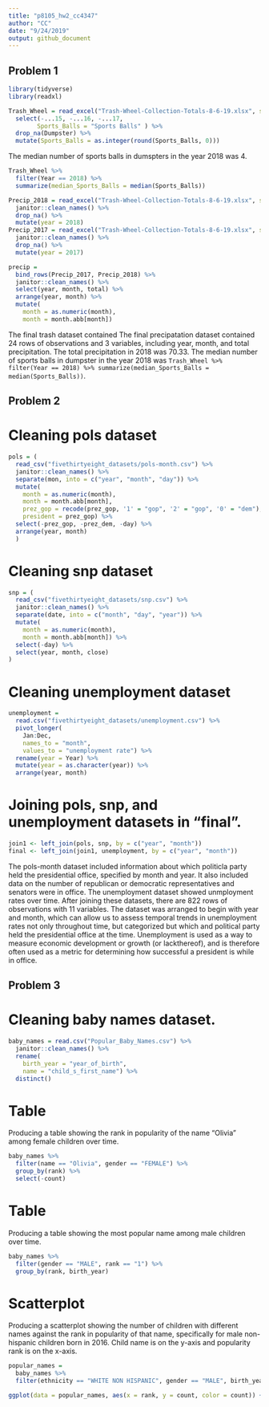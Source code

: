 ```yaml
---
title: "p8105_hw2_cc4347"
author: "CC"
date: "9/24/2019"
output: github_document
---
```


## Problem 1
```r
library(tidyverse)
library(readxl)

Trash_Wheel = read_excel("Trash-Wheel-Collection-Totals-8-6-19.xlsx", sheet = 1, skip = 1) %>%
  select(-...15, -...16, -...17,
        Sports_Balls = "Sports Balls" ) %>%
  drop_na(Dumpster) %>%
  mutate(Sports_Balls = as.integer(round(Sports_Balls, 0)))
```

The median number of sports balls in dumspters in the year 2018 was 4.
```r
Trash_Wheel %>%
  filter(Year == 2018) %>%
  summarize(median_Sports_Balls = median(Sports_Balls))
```

```r
Precip_2018 = read_excel("Trash-Wheel-Collection-Totals-8-6-19.xlsx", sheet = 5, skip = 1) %>%
  janitor::clean_names() %>%
  drop_na() %>%
  mutate(year = 2018)
Precip_2017 = read_excel("Trash-Wheel-Collection-Totals-8-6-19.xlsx", sheet = 6, skip = 1) %>%
  janitor::clean_names() %>%
  drop_na() %>%
  mutate(year = 2017)
```

```r
precip = 
  bind_rows(Precip_2017, Precip_2018) %>%
  janitor::clean_names() %>%
  select(year, month, total) %>%
  arrange(year, month) %>%
  mutate(
    month = as.numeric(month),
    month = month.abb[month])
```

The final trash dataset contained
The final precipatation dataset contained 24 rows of observations and 3 variables, including year, month, and total precipitation. The total precipitation in 2018 was 70.33. The median number of sports balls in dumpster in the year 2018 was `Trash_Wheel %>% filter(Year == 2018) %>% summarize(median_Sports_Balls = median(Sports_Balls))`.

## Problem 2

# Cleaning pols dataset
```r
pols = (
  read_csv("fivethirtyeight_datasets/pols-month.csv") %>%
  janitor::clean_names() %>%
  separate(mon, into = c("year", "month", "day")) %>%
  mutate(
    month = as.numeric(month),
    month = month.abb[month],
    prez_gop = recode(prez_gop, '1' = "gop", '2' = "gop", '0' = "dem"),
    president = prez_gop) %>%
  select(-prez_gop, -prez_dem, -day) %>%
  arrange(year, month)
  )
```

# Cleaning snp dataset
```r
snp = (
  read_csv("fivethirtyeight_datasets/snp.csv") %>%
  janitor::clean_names() %>%
  separate(date, into = c("month", "day", "year")) %>%
  mutate(
    month = as.numeric(month),
    month = month.abb[month]) %>%
  select(-day) %>%
  select(year, month, close)
)
```

# Cleaning unemployment dataset
```r
unemployment = 
  read.csv("fivethirtyeight_datasets/unemployment.csv") %>%
  pivot_longer(
    Jan:Dec,
    names_to = "month",
    values_to = "unemployment rate") %>%
  rename(year = Year) %>%
  mutate(year = as.character(year)) %>%
  arrange(year, month)
```

# Joining pols, snp, and unemployment datasets in "final".
```r
join1 <- left_join(pols, snp, by = c("year", "month"))
final <- left_join(join1, unemployment, by = c("year", "month"))
```

The pols-month dataset included information about which politicla party held the presidential office, specified by month and year. It also included data on the number of republican or democratic representatives and senators were in office. The unemployment dataset showed unmployment rates over time. After joining these datasets, there are 822 rows of observations with 11 variables. The dataset was arranged to begin with year and month, which can allow us to assess temporal trends in unemployment rates not only throughout time, but categorized but which and political party held the presidential office at the time. Unemployment is used as a way to measure economic development or growth (or lackthereof), and is therefore often used as a metric for determining how successful a president is while in office.


## Problem 3

# Cleaning baby names dataset.
```r
baby_names = read.csv("Popular_Baby_Names.csv") %>%
  janitor::clean_names() %>%
  rename(
    birth_year = "year_of_birth",
    name = "child_s_first_name") %>%
  distinct()
```

# Table
Producing a table showing the rank in popularity of the name "Olivia" among female children over time.
```r
baby_names %>%
  filter(name == "Olivia", gender == "FEMALE") %>%
  group_by(rank) %>%
  select(-count)
```

# Table
Producing a table showing the most popular name among male children over time.
```r
baby_names %>%
  filter(gender == "MALE", rank == "1") %>%
  group_by(rank, birth_year)
```

# Scatterplot
Producing a scatterplot showing the number of children with different names against the rank in popularity of that name, specifically for male non-hispanic children born in 2016. Child name is on the y-axis and popularity rank is on the x-axis.
```r
popular_names =
  baby_names %>%
  filter(ethnicity == "WHITE NON HISPANIC", gender == "MALE", birth_year == "2016") 

ggplot(data = popular_names, aes(x = rank, y = count, color = count)) + geom_point()
```


